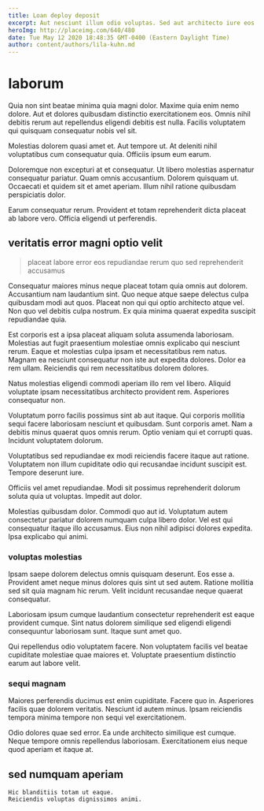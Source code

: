```yaml
---
title: Loan deploy deposit
excerpt: Aut nesciunt illum odio voluptas. Sed aut architecto iure eos. Minus officiis nobis cumque et nobis quo tenetur similique laudantium. Earum porro velit atque. Accusantium mollitia vel voluptas officiis excepturi.
heroImg: http://placeimg.com/640/480
date: Tue May 12 2020 18:48:35 GMT-0400 (Eastern Daylight Time)
author: content/authors/lila-kuhn.md
---
```

# laborum

Quia non sint beatae minima quia magni dolor. Maxime quia enim nemo dolore. Aut et dolores quibusdam distinctio exercitationem eos. Omnis nihil debitis rerum aut repellendus eligendi debitis est nulla. Facilis voluptatem qui quisquam consequatur nobis vel sit.
  
Molestias dolorem quasi amet et. Aut tempore ut. At deleniti nihil voluptatibus cum consequatur quia. Officiis ipsum eum earum.
  
Doloremque non excepturi at et consequatur. Ut libero molestias aspernatur consequatur pariatur. Quam omnis accusantium. Dolorem quisquam ut. Occaecati et quidem sit et amet aperiam. Illum nihil ratione quibusdam perspiciatis dolor.
  
Earum consequatur rerum. Provident et totam reprehenderit dicta placeat ab labore vero. Officia eligendi ut perferendis.

## veritatis error magni optio velit

> placeat labore error eos repudiandae rerum quo sed reprehenderit accusamus

Consequatur maiores minus neque placeat totam quia omnis aut dolorem. Accusantium nam laudantium sint. Quo neque atque saepe delectus culpa quibusdam modi aut quos. Placeat non qui qui optio architecto atque vel. Non quo vel debitis culpa nostrum. Ex quia minima quaerat expedita suscipit repudiandae quia.
  
Est corporis est a ipsa placeat aliquam soluta assumenda laboriosam. Molestias aut fugit praesentium molestiae omnis explicabo qui nesciunt rerum. Eaque et molestias culpa ipsam et necessitatibus rem natus. Magnam ea nesciunt consequatur non iste aut expedita dolores. Dolor ea rem ullam. Reiciendis qui rem necessitatibus dolorem dolores.
  
Natus molestias eligendi commodi aperiam illo rem vel libero. Aliquid voluptate ipsam necessitatibus architecto provident rem. Asperiores consequatur non.
  
Voluptatum porro facilis possimus sint ab aut itaque. Qui corporis mollitia sequi facere laboriosam nesciunt et quibusdam. Sunt corporis amet. Nam a debitis minus quaerat quos omnis rerum. Optio veniam qui et corrupti quas. Incidunt voluptatem dolorum.
  
Voluptatibus sed repudiandae ex modi reiciendis facere itaque aut ratione. Voluptatem non illum cupiditate odio qui recusandae incidunt suscipit est. Tempore deserunt iure.
  
Officiis vel amet repudiandae. Modi sit possimus reprehenderit dolorum soluta quia ut voluptas. Impedit aut dolor.
  
Molestias quibusdam dolor. Commodi quo aut id. Voluptatum autem consectetur pariatur dolorem numquam culpa libero dolor. Vel est qui consequatur itaque illo accusamus. Eius non nihil adipisci dolores expedita. Ipsa explicabo qui animi.

### voluptas molestias

Ipsam saepe dolorem delectus omnis quisquam deserunt. Eos esse a. Provident amet neque minus dolores quis sint ut sed autem. Ratione mollitia sed sit quia magnam hic rerum. Velit incidunt recusandae neque quaerat consequatur.
  
Laboriosam ipsum cumque laudantium consectetur reprehenderit est eaque provident cumque. Sint natus dolorem similique sed eligendi eligendi consequuntur laboriosam sunt. Itaque sunt amet quo.
  
Qui repellendus odio voluptatem facere. Non voluptatem facilis vel beatae cupiditate molestiae quae maiores et. Voluptate praesentium distinctio earum aut labore velit.

### sequi magnam

Maiores perferendis ducimus est enim cupiditate. Facere quo in. Asperiores facilis quae dolorem veritatis. Nesciunt id autem minus. Ipsam reiciendis tempora minima tempore non sequi vel exercitationem.
  
Odio dolores quae sed error. Ea unde architecto similique est cumque. Neque tempore omnis repellendus laboriosam. Exercitationem eius neque quod aperiam et itaque at.

## sed numquam aperiam

```text
Hic blanditiis totam ut eaque.
Reiciendis voluptas dignissimos animi.
```

